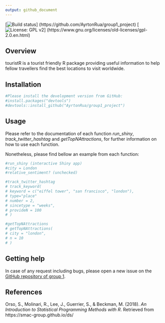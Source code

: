 ---
output: github_document
---
[![Build status](https://img.shields.io/appveyor/ci/gruntjs/grunt.svg)]
(https://github.com/AyrtonRua/group1_project)
[![License: GPL v2](https://img.shields.io/badge/License-GPL%20v2-blue.svg)]
(https://www.gnu.org/licenses/old-licenses/gpl-2.0.en.html)

## Overview

touristR is a tourist friendly R package providing useful information to 
help fellow travellers find the best locations to visit worldwide.

## Installation

```{r, eval = FALSE}

#Please install the development version from GitHub:
#install.packages("devtools")
#devtools::install_github("AyrtonRua/group1_project")

```

## Usage

Please refer to the documentation of each function *run_shiny*,
*track_twitter_hashtag* and *getTopNAttractions*, for further information
on how to use each function.  

Nonetheless, please find bellow an example from each function:

```{r, eval = FALSE}

#run_shiny (interactive Shiny app)
#city = London
#relative_sentiment? (unchecked)

#track_twitter_hashtag
# track_keyword(
# keyword = c("eiffel tower", "san francisco", "london"),
# type="place"
# number = 2,
# sincetype = "weeks",
# provideN = 100
# )

#getTopNAttractions
# getTopNAttractions(
# city = "london",
# n = 10
# )

```

## Getting help

In case of any request including bugs, please open a new issue on the 
[GitHub repository of group 1](https://github.com/AyrtonRua/group1_project).

## References

Orso, S., Molinari, R., Lee, J., Guerrier, S., & Beckman, M. (2018). 
*An Introduction to Statistical Programming Methods with R*. 
Retrieved from https://smac-group.github.io/ds/



